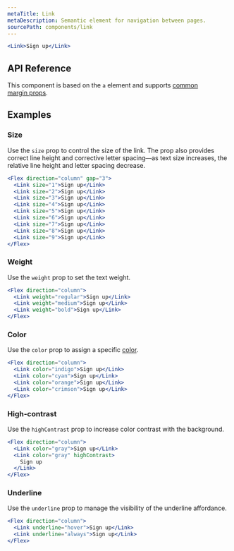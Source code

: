 ```yaml
---
metaTitle: Link
metaDescription: Semantic element for navigation between pages.
sourcePath: components/link
---
```


```jsx live=true
<Link>Sign up</Link>
```

## API Reference

This component is based on the `a` element and supports [common margin props](/themes/docs/theme/layout#margin-props).

<ThemesPropsTable name="Link" />

## Examples

### Size

Use the `size` prop to control the size of the link. The prop also provides correct line height and corrective letter spacing—as text size increases, the relative line height and letter spacing decrease.

```jsx live=true scroll=true
<Flex direction="column" gap="3">
  <Link size="1">Sign up</Link>
  <Link size="2">Sign up</Link>
  <Link size="3">Sign up</Link>
  <Link size="4">Sign up</Link>
  <Link size="5">Sign up</Link>
  <Link size="6">Sign up</Link>
  <Link size="7">Sign up</Link>
  <Link size="8">Sign up</Link>
  <Link size="9">Sign up</Link>
</Flex>
```

### Weight

Use the `weight` prop to set the text weight.

```jsx live="true"
<Flex direction="column">
  <Link weight="regular">Sign up</Link>
  <Link weight="medium">Sign up</Link>
  <Link weight="bold">Sign up</Link>
</Flex>
```

### Color

Use the `color` prop to assign a specific [color](/themes/docs/theme/color).

```jsx live=true scroll=true
<Flex direction="column">
  <Link color="indigo">Sign up</Link>
  <Link color="cyan">Sign up</Link>
  <Link color="orange">Sign up</Link>
  <Link color="crimson">Sign up</Link>
</Flex>
```

### High-contrast

Use the `highContrast` prop to increase color contrast with the background.

```jsx live=true scroll=true
<Flex direction="column">
  <Link color="gray">Sign up</Link>
  <Link color="gray" highContrast>
    Sign up
  </Link>
</Flex>
```

### Underline

Use the `underline` prop to manage the visibility of the underline affordance.

```jsx live="true" scroll=true
<Flex direction="column">
  <Link underline="hover">Sign up</Link>
  <Link underline="always">Sign up</Link>
</Flex>
```
